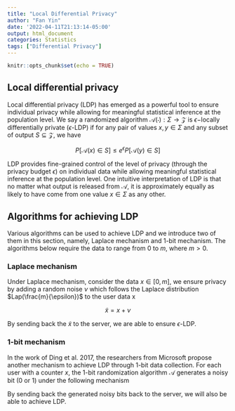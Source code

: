 ```yaml
---
title: "Local Differential Privacy"
author: "Fan Yin"
date: '2022-04-11T21:13:14-05:00'
output: html_document
categories: Statistics
tags: ["Differential Privacy"]
---
```


```r
knitr::opts_chunk$set(echo = TRUE)
```
<!-- <script src="https://cdnjs.cloudflare.com/ajax/libs/mathjax/2.7.5/MathJax.js?config=TeX-AMS_CHTML.js"></script> -->

<script id="MathJax-script" async
  src="https://cdn.jsdelivr.net/npm/mathjax@3/es5/tex-chtml.js">
</script>

## Local differential privacy
Local differential privacy (LDP) has emerged as a powerful tool to ensure individual privacy while allowing for meaningful statistical inference at the population level. We say a randomized algorithm $\mathcal{A}(\cdot): \Sigma \rightarrow \mathcal{Z}$ is $\epsilon-$locally differentially private ($\epsilon$-LDP) if for any pair of values $x, y \in \Sigma$ and any subset of output $S \subseteq \mathcal{Z}$, we have

$$ P[\mathcal{A}(x) \in S] \leqslant e^{\epsilon} P[\mathcal{A}(y) \in S]$$

LDP provides fine-grained control of the level of privacy (through the privacy budget $\epsilon$) on individual data while allowing meaningful statistical inference at the population level. One intuitive interpretation of LDP is that no matter what output is released from $\mathcal{A}$, it is approximately equally as likely to have come from one value $x \in \Sigma$ as any other. 

## Algorithms for achieving LDP
Various algorithms can be used to achieve LDP and we introduce two of them in this section, namely, Laplace mechanism and 1-bit mechanism. The algorithms below require the data to range from $0$ to $m$, where $m > 0$. 

### Laplace mechanism
Under Laplace mechanism, consider the data $x \in [0, m]$, we ensure privacy by adding a random noise $\nu$ which follows the Laplace distribution $Lap(\frac{m}{\epsilon})$ to the user data x

$$ \tilde{x} = x + \nu $$

By sending back the $\tilde{x}$ to the server, we are able to ensure $\epsilon$-LDP.

### 1-bit mechanism
In the work of Ding et al. 2017, the researchers from Microsoft propose another mechanism to achieve LDP through 1-bit data collection. For each user with a counter $x$, the 1-bit randomization algorithm $\mathcal{A}$ generates a noisy bit (0 or 1) under the following mechanism 

\begin{align*}
\label{eq:LDP_1bit}
\mathcal{A}_{\epsilon, m}(x) = & \begin{cases}
    1, & \text{with probability} \ \frac{1}{e^{\epsilon} + 1} + \frac{x}{m} \cdot \frac{e^{\epsilon} - 1}{e^{\epsilon} + 1} \\
    0, & \text{otherwise}
  \end{cases}
\end{align*}

By sending back the generated noisy bits back to the server, we will also be able to achieve LDP. 